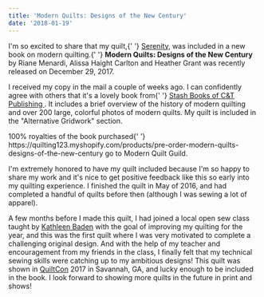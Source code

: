 ```yaml
---
title: 'Modern Quilts: Designs of the New Century'
date: '2018-01-19'
---
```



<BlogImage src="HB9A4644-1024x682.jpg" width={1024} height={682} alt="" />
<Box sx={{ float: 'left', mr: '20px', mt: '20px', mb: '10px' }}>
  <BlogImage src="modernquilts-225x300.jpg" alt="" width="225" height="300" />
</Box>

<p>
  I'm so excited to share that my quilt,{' '}
  <a href="http://www.stephskardalquilts.com/quilt-may-2016/">Serenity</a>, was
  included in a new book on modern quilting.{' '}
  <strong>Modern Quilts: Designs of the New Century</strong> by Riane Menardi,
  Alissa Haight Carlton and Heather Grant was recently released on December 29,
  2017.
</p>
<p>
  I received my copy in the mail a couple of weeks ago. I can confidently agree
  with others that it's a lovely book from{' '}
  <a href="http://www.ctpub.com/stash-books/">
    Stash Books of C&amp;T Publishing
  </a>
  . It includes a brief overview of the history of modern quilting and over 200 large,
  colorful photos of modern quilts. My quilt is included in the "Alternative Gridwork"
  section.
</p>
<p>
  100% royalties of the book purchased{' '}
  https://quilting123.myshopify.com/products/pre-order-modern-quilts-designs-of-the-new-century
  go to Modern Quilt Guild.
</p>

<BlogImage src="HB9A4639-1024x682.jpg" width={1024} height={682} alt="" />

I'm extremely honored to have my quilt included because I'm so happy to share my work and it's nice to get positive feedback like this so early into my quilting experience. I finished the quilt in May of 2016, and had completed a handful of quilts before then (although I was sewing a lot of apparel).

A few months before I made this quilt, I had joined a local open sew class taught by [Kathleen Baden](https://kbquilts.com/) with the goal of improving my quilting for the year, and this was the first quilt where I was very motivated to complete a challenging original design. And with the help of my teacher and encouragement from my friends in the class, I finally felt that my technical sewing skills were catching up to my ambitious designs! This quilt was shown in [QuiltCon](https://www.quiltcon.com/) 2017 in Savannah, GA, and lucky enough to be included in the book. I look forward to showing more quilts in the future in print and shows!

<BlogImage src="HB9A4634-1024x682.jpg" width={1024} height={682} alt="" />
